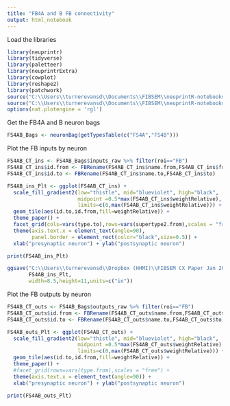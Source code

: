 ```yaml
---
title: "FB4A and B FB connectivity"
output: html_notebook
---
```

Load the libraries
```r
library(neuprintr)
library(tidyverse)
library(paletteer)
library(neuprintrExtra)
library(cowplot)
library(reshape2)
library(patchwork)
source("C:\\Users\\turnerevansd\\Documents\\FIBSEM\\neuprintR-notebooks\\R\\paperTheme.R")
source("C:\\Users\\turnerevansd\\Documents\\FIBSEM\\neuprintR-notebooks\\FBNetworkVisUtils.R")
options(nat.plotengine = 'rgl')
```

Get the FB4A and B neuron bags
```r
FS4AB_Bags <- neuronBag(getTypesTable(c("FS4A","FS4B")))
```

Plot the FB inputs by neuron
```r
FS4AB_CT_ins <- FS4AB_Bags$inputs_raw %>% filter(roi=="FB")
FS4AB_CT_ins$id.from <- FBRename(FS4AB_CT_ins$name.from,FS4AB_CT_ins$from)
FS4AB_CT_ins$id.to <- FBRename(FS4AB_CT_ins$name.to,FS4AB_CT_ins$to)

FS4AB_ins_Plt <- ggplot(FS4AB_CT_ins) + 
  scale_fill_gradient2(low="thistle", mid="blueviolet", high="black",
                       midpoint =0.5*max(FS4AB_CT_ins$weightRelative),
                       limits=c(0,max(FS4AB_CT_ins$weightRelative))) +
  geom_tile(aes(id.to,id.from,fill=weightRelative)) +
  theme_paper() + 
  facet_grid(cols=vars(type.to),rows=vars(supertype2.from),scales = "free",space="free_y") +
  theme(axis.text.x = element_text(angle=90),
        panel.border = element_rect(color="black",size=0.5)) +
  xlab("presynaptic neuron") + ylab("postsynaptic neuron")

print(FS4AB_ins_Plt)

ggsave("C:\\Users\\turnerevansd\\Dropbox (HHMI)\\FIBSEM CX Paper Jan 2020\\Figures\\FB\\FS4AB_ins.pdf",
       FS4AB_ins_Plt,
       width=8.5,height=11,units=c("in"))
```

Plot the FB outputs by neuron
```r
FS4AB_CT_outs <- FS4AB_Bags$outputs_raw %>% filter(roi=="FB")
FS4AB_CT_outs$id.from <- FBRename(FS4AB_CT_outs$name.from,FS4AB_CT_outs$from)
FS4AB_CT_outs$id.to <- FBRename(FS4AB_CT_outs$name.to,FS4AB_CT_outs$to)

FS4AB_outs_Plt <- ggplot(FS4AB_CT_outs) + 
  scale_fill_gradient2(low="thistle", mid="blueviolet", high="black",
                       midpoint =0.5*max(FS4AB_CT_outs$weightRelative),
                       limits=c(0,max(FS4AB_CT_outs$weightRelative))) +
  geom_tile(aes(id.to,id.from,fill=weightRelative)) +
  theme_paper() + 
  #facet_grid(rows=vars(type.from),scales = "free") +
  theme(axis.text.x = element_text(angle=90)) +
  xlab("presynaptic neuron") + ylab("postsynaptic neuron")

print(FS4AB_outs_Plt)
```